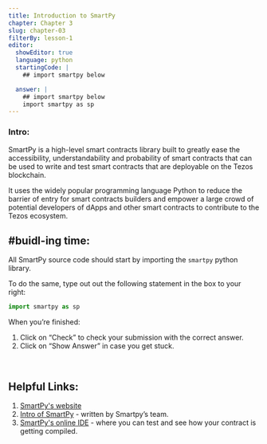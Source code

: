 ```yaml
---
title: Introduction to SmartPy
chapter: Chapter 3
slug: chapter-03
filterBy: lesson-1
editor:
  showEditor: true
  language: python
  startingCode: |
    ## import smartpy below

  answer: |
    ## import smartpy below
    import smartpy as sp
---
```


### Intro: 

SmartPy is a high-level smart contracts library built to greatly ease the accessibility, understandability and probability of smart contracts that can be used to write and test smart contracts that are deployable on the Tezos blockchain. 

It uses the widely popular programming language Python to reduce the barrier of entry for smart contracts builders and empower a large crowd of potential developers of dApps and other smart contracts to contribute to the Tezos ecosystem. 



## #buidl-ing time:

All SmartPy source code should start by importing the `smartpy` python library. 

To do the same, type out out the following statement in the box to your right:

```python
import smartpy as sp
```

When you’re finished:

1. Click on “Check” to check your submission with the correct answer.
2. Click on “Show Answer” in case you get stuck.

<br />


## Helpful Links: 


1. [SmartPy's website](https://smartpy.io/)
2. [Intro of SmartPy](https://medium.com/@SmartPy_io/introducing-smartpy-and-smartpy-io-d4013bee7d4e) - written by Smartpy’s team.
3. [SmartPy's online IDE](https://smartpy.io/demo/) - where you can test and see how your contract is getting compiled. 



